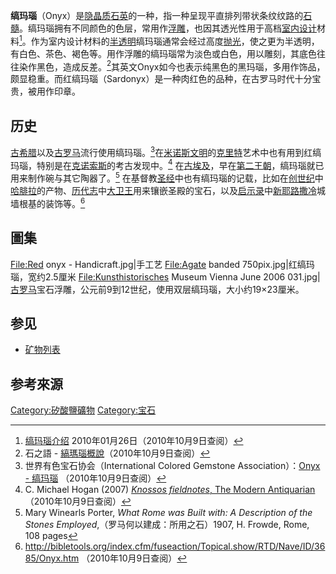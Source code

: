 {{Infobox mineral
| name = 缟玛瑙
| category = 矽酸鹽
| image =
| imagesize = 200
| formula = [[二氧化矽|二氧化矽]]- SiO<sub>2</sub>
| color = 白色、茶色、褐色等
| mohs = 7
| refractive = 1.53到1.54
| birefringence = +0.004
| gravity = 2.61
| solubility = 不溶於水
| diaphaneity = 透明至不透明
| other = 正单轴晶体
}}
'''缟玛瑙'''（Onyx）是[[隐晶质|隐晶质]][[石英|石英]]的一种，指一种呈现平直排列带状条纹纹路的[[石髓|石髓]]。缟玛瑙拥有不同颜色的色层，常用作[[浮雕|浮雕]]，也因其透光性用于高档[[室内设计|室内设计]]材料<ref>[http://www.rfrzs.com/stone-knowledge/2317-2010-01-26-12-24-12.html 缟玛瑙介绍] {{Wayback|url=http://www.rfrzs.com/stone-knowledge/2317-2010-01-26-12-24-12.html |date=20201031081048 }}2010年01月26日（2010年10月9日查阅）</ref>。作为室内设计材料的[[半透明|半透明]]缟玛瑙通常会经过高度[[抛光|抛光]]，使之更为半透明，有白色、茶色、褐色等。用作浮雕的缟玛瑙常为淡色或白色，用以雕刻，其底色往往染作黑色，造成反差。<ref>石之語 - [http://www.gemstones.url.tw/Agate/OnyxGeneral.htm 縞瑪瑙概說]{{dead link|date=2018年4月 |bot=InternetArchiveBot |fix-attempted=yes }}（2010年10月9日查阅）</ref>其英文Onyx如今也表示纯黑色的黑玛瑙，多用作饰品，颇显稳重。而红缟玛瑙（Sardonyx）是一种肉红色的品种，在古罗马时代十分宝贵，被用作印章。

==历史==
[[古希腊|古希腊]]以及[[古罗马|古罗马]]流行使用缟玛瑙。<ref>世界有色宝石协会（International Colored Gemstone Association）：[http://www.gemstone.org/gem-by-gem/chinese/onyx.html Onyx - 缟玛瑙] {{Wayback|url=http://www.gemstone.org/gem-by-gem/chinese/onyx.html |date=20100915113327 }}（2010年10月9日查阅）</ref>在[[米诺斯文明|米诺斯文明]]的[[克里特|克里特]]艺术中也有用到红缟玛瑙，特别是在[[克诺索斯|克诺索斯]]的考古发现中。<ref>C. Michael Hogan (2007) [http://www.themodernantiquarian.com/site/10854/knossos.html#fieldnotes ''Knossos fieldnotes'', The Modern Antiquarian] {{Wayback|url=http://www.themodernantiquarian.com/site/10854/knossos.html#fieldnotes |date=20171108021923 }}（2010年10月9日查阅）</ref>
在[[古埃及|古埃及]]，早在[[第二王朝|第二王朝]]，缟玛瑙就已用来制作碗与其它陶器了。<ref>Mary Winearls Porter, ''What Rome was Built with: A Description of the Stones Employed'',（罗马何以建成：所用之石）1907, H. Frowde, Rome, 108 pages</ref>
在基督教[[圣经|圣经]]中也有缟玛瑙的记载，比如在[[创世纪|创世纪]]中[[哈腓拉|哈腓拉]]的产物、[[历代志|历代志]]中[[大卫王|大卫王]]用来镶嵌圣殿的宝石，以及[[启示录|启示录]]中[[新耶路撒冷|新耶路撒冷]]城墙根基的装饰等。<ref>http://bibletools.org/index.cfm/fuseaction/Topical.show/RTD/Nave/ID/3685/Onyx.htm {{Wayback|url=http://bibletools.org/index.cfm/fuseaction/Topical.show/RTD/Nave/ID/3685/Onyx.htm |date=20201021105800 }} （2010年10月9日查阅）</ref>

==圖集==
<gallery caption="缟玛瑙">
File:Red onyx - Handicraft.jpg|手工艺
File:Agate banded 750pix.jpg|红缟玛瑙，宽约2.5厘米
File:Kunsthistorisches Museum Vienna June 2006 031.jpg|[[古罗马|古罗马]]宝石浮雕{{le|Gemma Augustea}}，公元前9到12世纪，使用双层缟玛瑙，大小约19×23厘米。
</gallery>

==参见==
{{wiktionarypar|缟玛瑙}}
{{Commons|Onyx}}
*[[矿物列表|矿物列表]]

==参考來源==
{{reflist}}

{{二氧化硅矿物}}
{{珠寶材料}}

[[Category:矽酸鹽礦物|Category:矽酸鹽礦物]]
[[Category:宝石|Category:宝石]]